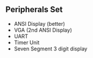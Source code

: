 == Peripherals Set ==

* ANSI Display (better)
* VGA (2nd ANSI Display)
* UART
* Timer Unit
* Seven Segment 3 digit display
